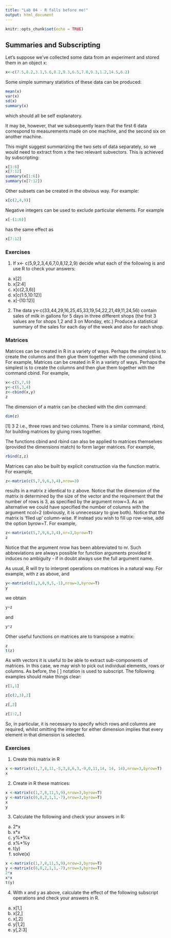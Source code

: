 ```yaml
---
title: "Lab 04 - R falls before me!"
output: html_document
---
```


```r
knitr::opts_chunk$set(echo = TRUE)
```

## Summaries and Subscripting
Let's suppose we've collected some data from an experiment and stored them in an object x:

```r
x<-c(7.5,8.2,3.1,5.6,8.2,9.3,6.5,7.0,9.3,1.2,14.5,6.2)
```

Some simple summary statistics of these data can be produced:
```r
mean(x)
var(x)
sd(x)
summary(x)
```


which should all be self explanatory. 

It may be, however, that we subsequently learn that the first 6 data correspond to measurements made on one machine, and the second six on another machine.

This might suggest summarizing the two sets of data separately, so we would need to extract from
x the two relevant subvectors. This is achieved by subscripting:
```r
x[1:6]
x[7:12]
summary(x[1:6])
summary(x[7:12])
```

Other subsets can be created in the obvious way. For example:
```r
x[c(2,4,9)]
```

Negative integers can be used to exclude particular elements. For example
```r
x[-(1:6)]
```

has the same effect as 
```r
x[7:12]
```

### Exercises
1. If x<- c(5,9,2,3,4,6,7,0,8,12,2,9) decide what each of the following is and use R to
check your answers:
(a) x[2]
(b) x[2:4]
(c) x[c(2,3,6)]
(d) x[c(1:5,10:12)]
(e) x[-(10:12)]
2. The data y<-c(33,44,29,16,25,45,33,19,54,22,21,49,11,24,56) contain sales of milk
in gallons for 5 days in three different shops (the frst 3 values are for shops 1,2 and 3 on
Monday, etc.) Produce a statistical summary of the sales for each day of the week and also
for each shop.

### Matrices
Matrices can be created in R in a variety of ways. Perhaps the simplest is to create the columns
and then glue them together with the command cbind. For example,
Matrices can be created in R in a variety of ways. Perhaps the simplest is to create the columns
and then glue them together with the command cbind. For example,
```r
x<-c(5,7,9)
y<-c(6,3,4)
z<-cbind(x,y)
z
```


The dimension of a matrix can be checked with the dim command:
```r
dim(z)
```

[1] 3 2 i.e., three rows and two columns. There is a similar command, rbind, for building matrices by gluing rows together.  

The functions cbind and rbind can also be applied to matrices themselves (provided the dimensions match) to form larger matrices. For example,
```r
rbind(z,z)
```

Matrices can also be built by explicit construction via the function matrix. For example,
```r
z<-matrix(c(5,7,9,6,3,4),nrow=3)
```
results in a matrix z identical to z above. Notice that the dimension of the matrix is determined
by the size of the vector and the requirement that the number of rows is 3, as specified by the
argument nrow=3. As an alternative we could have specified the number of columns with the
argument ncol=2 (obviously, it is unnecessary to give both). Notice that the matrix is 'flled up'
column-wise. If instead you wish to fill up row-wise, add the option byrow=T. For example,
```r
z<-matrix(c(5,7,9,6,3,4),nr=3,byrow=T)
z
```
Notice that the argument nrow has been abbreviated to nr. Such abbreviations are always
possible for function arguments provided it induces no ambiguity - if in doubt always use the full
argument name.

As usual, R will try to interpret operations on matrices in a natural way. For example, with z
as above, and
```r
y<-matrix(c(1,3,0,9,5,-1),nrow=3,byrow=T)
y
```

we obtain
```r
y+z
```
and
```r
y*z
```

Other useful functions on matrices are to transpose a matrix:
```r
z
t(z)
```

As with vectors it is useful to be able to extract sub-components of matrices. In this case, we
may wish to pick out individual elements, rows or columns. As before, the [ ] notation is used to
subscript. The following examples should make things clear:
```r
z[1,1]
```

```r
z[c(2,3),2]
```

```r
z[,2]
```

> 
```r
z[1:2,]
```

So, in particular, it is necessary to specify which rows and columns are required, whilst omitting
the integer for either dimension implies that every element in that dimension is selected.

### Exercises


1. Create this matrix in R
```r
x <-matrix(c(1,7,8,11,-5,3,8,6,3,-9,0,11,14, 14, 14),nrow=3,byrow=T)
x
```
2. Create in R these matrices: 
```r
x <-matrix(c(1,7,8,11,5,9),nrow=3,byrow=T)
y <-matrix(c(6,8,2,1,1,-7),nrow=3,byrow=T)
x
y
```
3. Calculate the following and check your answers in R:
(a) 2*x
(b) x*x
(c) y%*%x
(d) x%*%y
(e) t(y)
(f) solve(x)
```r
x <-matrix(c(1,7,8,11,5,9),nrow=3,byrow=T)
y <-matrix(c(6,8,2,1,1,-7),nrow=3,byrow=T)
2*x
x*x
t(y)
```

4. With x and y as above, calculate the effect of the following subscript operations and check
your answers in R.
(a) x[1,]
(b) x[2,]
(c) x[,2]
(d) y[1,2]
(e) y[,2:3]

